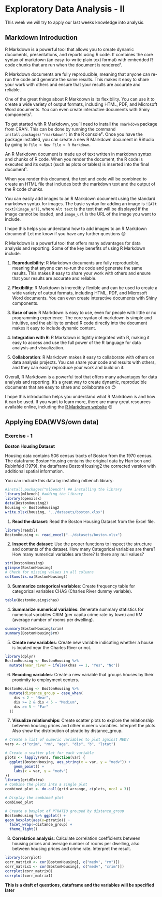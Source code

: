 # Exploratory Data Analysis - II {#eda-2}
This week we will try to apply our last weeks knowledge into analysis.

## Markdown Introduction

R Markdown is a powerful tool that allows you to create dynamic documents, presentations, and reports using R code. It combines the core syntax of markdown (an easy-to-write plain text format) with embedded R code chunks that are run when the document is rendered¹.

R Markdown documents are fully reproducible, meaning that anyone can re-run the code and generate the same results. This makes it easy to share your work with others and ensure that your results are accurate and reliable.

One of the great things about R Markdown is its flexibility. You can use it to create a wide variety of output formats, including HTML, PDF, and Microsoft Word documents. You can even create interactive documents with Shiny components¹.

To get started with R Markdown, you'll need to install the `rmarkdown` package from CRAN. This can be done by running the command `install.packages("rmarkdown")` in the R console². Once you have the package installed, you can create a new R Markdown document in RStudio by going to `File > New File > R Markdown`.

An R Markdown document is made up of text written in markdown syntax and chunks of R code. When you render the document, the R code is executed and its output (such as plots or tables) is inserted into the final document¹.


When you render this document, the text and code will be combined to create an HTML file that includes both the markdown text and the output of the R code chunks.

You can easily add images to an R Markdown document using the standard markdown syntax for images. The basic syntax for adding an image is `![Alt text](image_url)`, where `Alt text` is the text that will be displayed if the image cannot be loaded, and `image_url` is the URL of the image you want to include.


I hope this helps you understand how to add images to an R Markdown document! Let me know if you have any further questions 😊

R Markdown is a powerful tool that offers many advantages for data analysis and reporting. Some of the key benefits of using R Markdown include:

1. **Reproducibility**: R Markdown documents are fully reproducible, meaning that anyone can re-run the code and generate the same results. This makes it easy to share your work with others and ensure that your results are accurate and reliable.

2. **Flexibility**: R Markdown is incredibly flexible and can be used to create a wide variety of output formats, including HTML, PDF, and Microsoft Word documents. You can even create interactive documents with Shiny components.

3. **Ease of use**: R Markdown is easy to use, even for people with little or no programming experience. The core syntax of markdown is simple and intuitive, and the ability to embed R code directly into the document makes it easy to include dynamic content.

4. **Integration with R**: R Markdown is tightly integrated with R, making it easy to access and use the full power of the R language for data analysis and visualization.

5. **Collaboration**: R Markdown makes it easy to collaborate with others on data analysis projects. You can share your code and results with others, and they can easily reproduce your work and build on it.

Overall, R Markdown is a powerful tool that offers many advantages for data analysis and reporting. It's a great way to create dynamic, reproducible documents that are easy to share and collaborate on 😊

I hope this introduction helps you understand what R Markdown is and how it can be used. If you want to learn more, there are many great resources available online, including the [R Markdown website](^1^) 😊




## Applying EDA(WVS/own data)

### Exercise - 1

**Boston Housing Dataset**

Housing data contains 506 census tracts of Boston from the 1970 census. The dataframe BostonHousing contains the original data by Harrison and Rubinfeld (1979), the dataframe BostonHousing2 the corrected version with additional spatial information.

You can include this data by installing mlbench library:
```r
#install.packages("mlbench") ## installing the library
library(mlbench) #adding the library
library(openxlsx)
data(BostonHousing2)
housing <- BostonHousing2
write.xlsx(housing, "../datasets/boston.xlsx")
```


1. **Read the dataset**: Read the Boston Housing Dataset from the Excel file.

```r
library(readxl)
BostonHousing <- read_excel("../datasets/boston.xlsx")
```


2. **Inspect the dataset**: Use the proper functions to inspect the structure and contents of the dataset. How many Categorical variables are there? How many numerical variables are there? Is there any null values?

```r
str(BostonHousing)
glimpse(BostonHousing)
# Check for missing values in all columns
colSums(is.na(BostonHousing))
```


3. **Summarize categorical variables**: Create frequency table for categorical variables CHAS (Charles River dummy variable).

```r
table(BostonHousing$chas)
```


4. **Summarize numerical variables**: Generate summary statistics for numerical variables CRIM (per capita crime rate by town) and RM (average number of rooms per dwelling).

```r
summary(BostonHousing$crim)
summary(BostonHousing$rm)
```


5. **Create new variables**: Create new variable indicating whether a house is located near the Charles River or not.

```r
library(dplyr)
BostonHousing <- BostonHousing %>%
  mutate(near_river = ifelse(chas == 1, "Yes", "No"))
```


6. **Recoding variables**: Create a new variable that groups houses by their proximity to employment centers.

```r
BostonHousing <- BostonHousing %>%
  mutate(distance_group = case_when(
    dis < 2 ~ "Near",
    dis >= 2 & dis < 5 ~ "Medium",
    dis >= 5 ~ "Far"
  ))
```


7. **Visualize relationships**: Create scatter plots to explore the relationship between housing prices and other numeric variables. Interpret the plots. Also show the distribution of ptratio by distance_group.

```r
# Create a list of numeric variables to plot against MEDV
vars <- c("crim", "rm", "age", "dis", "b", "lstat")

# Create a scatter plot for each variable
plots <- lapply(vars, function(var) {
  ggplot(BostonHousing, aes_string(x = var, y = "medv")) +
    geom_point() +
    labs(x = var, y = "medv")
})
library(gridExtra)
# Combine the plots into a single plot
combined_plot <- do.call(grid.arrange, c(plots, ncol = 3))

# Display the combined plot
combined_plot
```
```r
# Create a boxplot of PTRATIO grouped by distance_group
BostonHousing %>% ggplot() + 
geom_boxplot(aes(y=ptratio)) +
  facet_wrap(~distance_group) +
  theme_light()
```


8. **Correlation analysis**: Calculate correlation coefficients between housing prices and average number of rooms per dwelling, also between housing prices and crime rate. Interpret the result.

```r
library(corrplot)
corr_matrix0 <- cor(BostonHousing[, c("medv", "rm")])
corr_matrix1 <- cor(BostonHousing[, c("medv", "crim")])
corrplot(corr_matrix0)
corrplot(corr_matrix1)
```




**This is a draft of questions, dataframe and the variables will be specified later**


